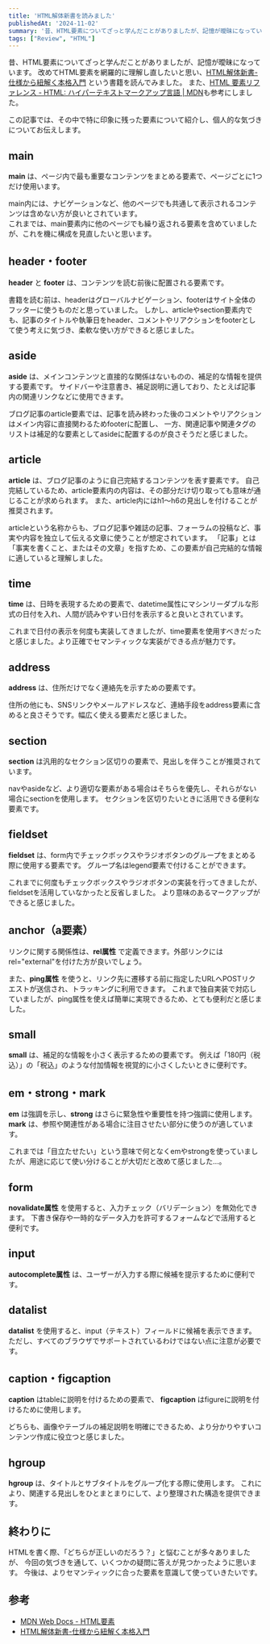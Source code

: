 ```yaml
---
title: 'HTML解体新書を読みました'
publishedAt: '2024-11-02'
summary: '昔、HTML要素についてざっと学んだことがありましたが、記憶が曖昧になっています。改めてHTML要素を網羅的に理解し直したいと思い、HTML解体新書-仕様から紐解く本格入門という書籍を読んでみました。また、HTML 要素リファレンス - HTML: ハイパーテキストマークアップ言語 | MDNも参考にしました。この記事では、その中で特に印象に残った要素について紹介し、個人的な気づきについてお伝えします。'
tags: ["Review", "HTML"]
---
```


昔、HTML要素についてざっと学んだことがありましたが、記憶が曖昧になっています。
改めてHTML要素を網羅的に理解し直したいと思い、[HTML解体新書-仕様から紐解く本格入門](https://www.amazon.co.jp/dp/4862465277) という書籍を読んでみました。
また、[HTML 要素リファレンス - HTML: ハイパーテキストマークアップ言語 | MDN](https://developer.mozilla.org/ja/docs/Web/HTML/Element)も参考にしました。  

この記事では、その中で特に印象に残った要素について紹介し、個人的な気づきについてお伝えします。

## main

**main** は、ページ内で最も重要なコンテンツをまとめる要素で、ページごとに1つだけ使用います。

main内には、ナビゲーションなど、他のページでも共通して表示されるコンテンツは含めない方が良いとされています。  
これまでは、main要素内に他のページでも繰り返される要素を含めていましたが、これを機に構成を見直したいと思います。

## header・footer

**header** と **footer** は、コンテンツを読む前後に配置される要素です。

書籍を読む前は、headerはグローバルナビゲーション、footerはサイト全体のフッターに使うものだと思っていました。
しかし、articleやsection要素内でも、記事のタイトルや執筆日をheader、コメントやリアクションをfooterとして使う考えに気づき、柔軟な使い方ができると感じました。

## aside

**aside** は、メインコンテンツと直接的な関係はないものの、補足的な情報を提供する要素です。
サイドバーや注意書き、補足説明に適しており、たとえば記事内の関連リンクなどに使用できます。

ブログ記事のarticle要素では、記事を読み終わった後のコメントやリアクションはメイン内容に直接関わるためfooterに配置し、
一方、関連記事や関連タグのリストは補足的な要素としてasideに配置するのが良さそうだと感じました。

## article

**article** は、ブログ記事のように自己完結するコンテンツを表す要素です。
自己完結しているため、article要素内の内容は、その部分だけ切り取っても意味が通じることが求められます。
また、article内にはh1〜h6の見出しを付けることが推奨されます。

articleという名称からも、ブログ記事や雑誌の記事、フォーラムの投稿など、事実や内容を独立して伝える文章に使うことが想定されています。
「記事」とは「事実を書くこと、またはその文章」を指すため、この要素が自己完結的な情報に適していると理解しました。

## time

**time** は、日時を表現するための要素で、datetime属性にマシンリーダブルな形式の日付を入れ、人間が読みやすい日付を表示すると良いとされています。

これまで日付の表示を何度も実装してきましたが、time要素を使用すべきだったと感じました。より正確でセマンティックな実装ができる点が魅力です。

## address

**address** は、住所だけでなく連絡先を示すための要素です。

住所の他にも、SNSリンクやメールアドレスなど、連絡手段をaddress要素に含めると良さそうです。幅広く使える要素だと感じました。

## section

**section** は汎用的なセクション区切りの要素で、見出しを伴うことが推奨されています。

navやasideなど、より適切な要素がある場合はそちらを優先し、それらがない場合にsectionを使用します。
セクションを区切りたいときに活用できる便利な要素です。

## fieldset

**fieldset** は、form内でチェックボックスやラジオボタンのグループをまとめる際に使用する要素です。
グループ名はlegend要素で付けることができます。

これまでに何度もチェックボックスやラジオボタンの実装を行ってきましたが、fieldsetを活用していなかったと反省しました。
より意味のあるマークアップができると感じました。

## anchor（a要素）

リンクに関する関係性は、**rel属性** で定義できます。外部リンクにはrel="external"を付けた方が良いでしょう。

また、**ping属性** を使うと、リンク先に遷移する前に指定したURLへPOSTリクエストが送信され、トラッキングに利用できます。
これまで独自実装で対応していましたが、ping属性を使えば簡単に実現できるため、とても便利だと感じました。

## small

**small** は、補足的な情報を小さく表示するための要素です。
例えば「180円（税込）」の「税込」のような付加情報を視覚的に小さくしたいときに便利です。

## em・strong・mark

**em** は強調を示し、**strong** はさらに緊急性や重要性を持つ強調に使用します。
**mark** は、参照や関連性がある場合に注目させたい部分に使うのが適しています。

これまでは「目立たせたい」という意味で何となくemやstrongを使っていましたが、用途に応じて使い分けることが大切だと改めて感じました...。

## form

**novalidate属性** を使用すると、入力チェック（バリデーション）を無効化できます。
下書き保存や一時的なデータ入力を許可するフォームなどで活用すると便利です。

## input

**autocomplete属性** は、ユーザーが入力する際に候補を提示するために便利です。

## datalist

**datalist** を使用すると、input（テキスト）フィールドに候補を表示できます。
ただし、すべてのブラウザでサポートされているわけではない点に注意が必要です。

## caption・figcaption

**caption** はtableに説明を付けるための要素で、
**figcaption** はfigureに説明を付けるために使用します。

どちらも、画像やテーブルの補足説明を明確にできるため、より分かりやすいコンテンツ作成に役立つと感じました。

## hgroup

**hgroup** は、タイトルとサブタイトルをグループ化する際に使用します。
これにより、関連する見出しをひとまとまりにして、より整理された構造を提供できます。

## 終わりに

HTMLを書く際、「どちらが正しいのだろう？」と悩むことが多々ありましたが、
今回の気づきを通して、いくつかの疑問に答えが見つかったように思います。
今後は、よりセマンティックに合った要素を意識して使っていきたいです。

## 参考

- [MDN Web Docs - HTML要素](https://developer.mozilla.org/ja/docs/Web/HTML/Element)
- [HTML解体新書-仕様から紐解く本格入門](https://www.amazon.co.jp/dp/4862465277)
